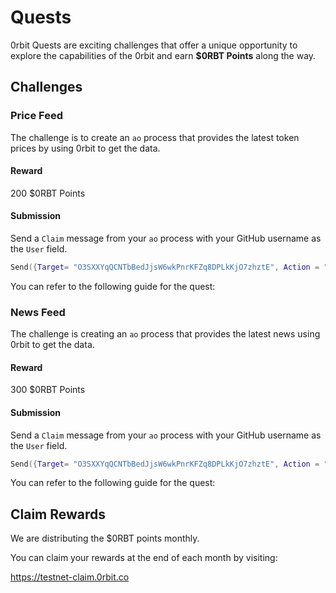  
# Quests

0rbit Quests are exciting challenges that offer a unique opportunity to explore the capabilities of the 0rbit and earn __$0RBT Points__ along the way. 

## Challenges

### Price Feed

The challenge is to create an `ao` process that provides the latest token prices by using 0rbit to get the data.

#### Reward
200 $0RBT Points

#### Submission

Send a `Claim` message from your `ao` process with your GitHub username as the `User` field.
```lua
Send({Target= "O3SXXYqQCNTbBedJjsW6wkPnrKFZq8DPLkKjO7zhztE", Action = "Claim", Quest = "Price-Bot", User = <username>})
```

You can refer to the following guide for the quest:
<Cards num={1}>
    <Card icon=" ＄ " title="Price Feed Quest" href="/learn-by-building/price-feed" image="true" />
</Cards>

### News Feed

The challenge is creating an `ao` process that provides the latest news using 0rbit to get the data.

#### Reward
300 $0RBT Points

#### Submission

Send a `Claim` message from your `ao` process with your GitHub username as the `User` field.
```lua
Send({Target= "O3SXXYqQCNTbBedJjsW6wkPnrKFZq8DPLkKjO7zhztE", Action = "Claim", Quest = "News-Bot", User = <username>})
```

You can refer to the following guide for the quest:
<Cards num={1}>
    <Card icon=" ＄ " title="News Feed" href="/learn-by-building/news-feed" image="true" />
</Cards>

## Claim Rewards

We are distributing the $0RBT points monthly. 

You can claim your rewards at the end of each month by visiting:

https://testnet-claim.0rbit.co